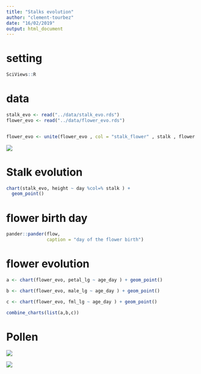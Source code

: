 ```yaml
---
title: "Stalks evolution"
author: "clement-tourbez"
date: "16/02/2019"
output: html_document
---
```

# setting
 
```r
SciViews::R
```

# data
```r
stalk_evo <- read("../data/stalk_evo.rds")
flower_evo <- read("../data/flower_evo.rds")


flower_evo <- unite(flower_evo , col = "stalk_flower" , stalk , flower , sep = "_")
```

![](../figure/figure1.jpg)


# Stalk evolution



```r
chart(stalk_evo, height ~ day %col=% stalk ) + 
  geom_point() 


```

# flower birth day



```r
pander::pander(flow,
               caption = "day of the flower birth")
```


# flower evolution



```r
a <- chart(flower_evo, petal_lg ~ age_day ) + geom_point()

b <- chart(flower_evo, male_lg ~ age_day ) + geom_point()

c <- chart(flower_evo, fml_lg ~ age_day ) + geom_point()

combine_charts(list(a,b,c))
```


# Pollen

![](../figure/pollen1.jpg)


![](../figure/pollen2.jpg)







































